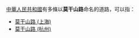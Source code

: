 [[中華人民共和國|中華人民共和國]]有多條以'''莫干山路'''命名的道路，可以指：
*[[莫干山路_(上海)|莫干山路 (上海)]]
*[[莫干山路_(杭州)|莫干山路 (杭州)]]
{{disambig}}